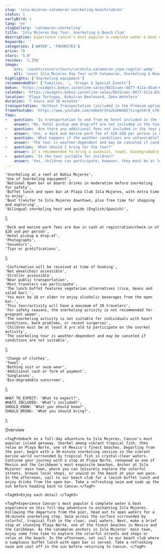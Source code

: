 ```yaml
---
slug: 'isla-mujeres-catamaran-snorkeling-beachclub/en'
status: 1
earlyBird: 1
lang: 'en'
slugGallery: 'catamaran-snorkeling'
title: 'Isla Mujeres Day Tour, Snorkeling & Beach Club'
description: Experience Cancun's most popular & complete water & boat experience on this full-day adventure to enchanting Isla Mujeres. Following the departure from the pier, head out to open waters for a 30-minute snorkeling stop.
keywords: ''
categories: ['WATER', 'FAVORITES']
price: 70
stars: '5.0'
reviews: '2,356'
image:
    src: '/assets/covers/tours/caratula-catamaran-jopa-regular.webp'
    alt: 'cover Isla Mujeres Day Tour with Catamaran, Snorkeling & Beach Club'
highlights: ['Snorkeling equipment']
recommendedFor: ['Families, ', 'Groups & Special Events']
bokun: 'https://widgets.bokun.io/online-sales/8b31caec-8877-411a-85ad-682828170619/experience/884213?partialView=1'
calendar: 'https://widgets.bokun.io/online-sales/8b31caec-8877-411a-85ad-682828170619/experience-calendar/884213'
location: 'Playa Tortugas, Kukulcan Boulevard, Zona Hotelera'
duration: '7 hours and 30 minutes'
transportation: 'Without Transportation (included in the Premium option)'
frameYoutube: 'https://www.youtube.com/embed/SVs2EoHWoWI?si=gxS4rQ_u76lkNmO0'
faqs:
-   question: 'Is transportation to and from my hotel included in the tour package?'
    answer: 'No, hotel pickup and drop-off are not included in the tour package.'
-   question: 'Are there any additional fees not included in the tour price?'
    answer: 'Yes, a dock and marine park fee of $20 USD per person is due in cash at registration/check-in.'
-   question: 'What happens if the weather conditions are unfavorable?'
    answer: 'The tour is weather-dependent and may be canceled if conditions are not suitable. In such cases, rescheduling option will be available'
-   question: 'What should I bring for the tour?'
    answer: It's recommended to bring a swimsuit, towel, biodegradable sunscreen, comfortable shoes, and extra cash for souvenirs or additional expenses.
-   question: 'Is the tour suitable for children?'
    answer: 'Yes, children can participate; however, they must be at least 8 years old to join the snorkeling activity.'
---
```



    'Snorkeling at a reef at Bahia Mujeres',
    'Use of Snorkeling equipment',
    'National Open bar on board: drinks in moderation before snorkeling for safety',
    'Buffet lunch and open bar at Playa Club Isla Mujeres, with extra time to enjoy',
    'Boat transfer to Isla Mujeres downtown, plus free time for shopping and exploring',
    'Bilingual snorkeling host and guide (English/Spanish)',
];

    'Dock and marine park fees are due in cash at registration/check-in of $20 usd per person',
    'Hotel pickup & drop-of',
    'Photographs',
    'Souvenirs',
    'Tips or gratifications',
];

    'Confirmation will be received at time of booking',
    'Not wheelchair accessible',
    'Stroller accessible',
    'Near public transportation',
    'Most travelers can participate',
    'The lunch buffet features vegetarian alternatives (rice, beans and salad bar).',
    'You must be 18 or older to enjoy alcoholic beverages from the open bar.',
    'This tour/activity will have a maximum of 30 travelers',
    'For safety reasons, the snorkeling activity is not recommended for pregnant women',
    'The snorkeling activity is not suitable for individuals with heart conditions, back problems, or recent surgeries',
    'Children must be at least 8 yrs old to participate on the snorkel activity',
    'The snorkeling tour is weather-dependent and may be canceled if conditions are not suitable',
];

    'Change of clothes',
    'Towel',
    'Bathing suit or swim wear',
    'Additional cash or form of payment',
    'Sunglasses',
    'Bio-degradable sunscreen',
];

    WHAT_TO_EXPECT: 'What to expect?',
    WHATS_INCLUDED: 'What’s included?',
    SHOULD_KNOW: 'What you should know?',
    SHOULD_BRING: 'What you should bring?',
};

<Accordion client:visible title={titles.WHAT_TO_EXPECT} idHash="whatToExpect">
    <TagH2>Overview </TagH2>

    <TagP>Embark on a full-day adventure to Isla Mujeres, Cancun's most popular island getaway. Snorkel among vibrant tropical fish, then relax on Playa Norte, one of Mexico's finest beaches. Departing from the pier, begin with a 30-minute snorkeling session in the vibrant marine world surrounded by tropical fish in crystal-clear waters. Continue your journey with a stop at Playa Norte, renowned as one of Mexico and the Caribbean's most exquisite beaches. Anchor at Isla Mujeres' main town, where you can leisurely explore the colorful streets, browse local shops, or unwind on the beach at your own pace. In the afternoon, sail to our beach club for a lavish buffet lunch and enjoy drinks from the open bar. Take a refreshing swim and soak up the sun before heading back to Cancun.</TagP>

    <TagH3>Enjoy each detail </TagH3>

    <TagP>Experience Cancun's most popular & complete water & boat experience on this full-day adventure to enchanting Isla Mujeres. Following the departure from the pier, head out to open waters for a 30-minute snorkeling stop. Swim across the surface surrounded by colorful, tropical fish in the clear, cool waters. Next, make a brief stop at stunning Playa Norte, one of the finest beaches in Mexico and the Caribbean. As the catamaran anchors in Isla Mujeres' main town, enjoy some free time to explore the colorful streets and shops or relax at the beach. In the afternoon, set sail to our beach club where a sumptuous buffet lunch with open bar is served. Take a refreshing swim and cool off in the sun before returning to Cancun. </TagP>
</Accordion>

<Accordion client:visible title={titles.WHATS_INCLUDED} idHash="whatsIncluded">
    <Inclusions includes={includes} notIncludes={notIncludes} />
</Accordion>

<Accordion client:visible title={titles.SHOULD_KNOW} idHash="whatYouShouldKnow">
    <ShouldKnow shouldKnow={shouldKnow} />
</Accordion>

<Accordion client:visible title={titles.SHOULD_BRING} idHash="whatYouShouldBring">
    <ShouldBring shouldBring={shouldBring} />
</Accordion>